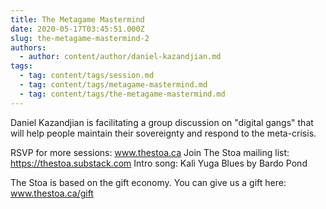 ```yaml
---
title: The Metagame Mastermind
date: 2020-05-17T03:45:51.000Z
slug: the-metagame-mastermind-2
authors:
  - author: content/author/daniel-kazandjian.md
tags:
  - tag: content/tags/session.md
  - tag: content/tags/metagame-mastermind.md
  - tag: content/tags/the-metagame-mastermind.md
---
```


Daniel Kazandjian is facilitating a group discussion on "digital gangs" that will help people maintain their sovereignty and respond to the meta-crisis.

RSVP for more sessions: www.thestoa.ca
Join The Stoa mailing list: https://thestoa.substack.com
Intro song: Kali Yuga Blues by Bardo Pond

The Stoa is based on the gift economy. You can give us a gift here: www.thestoa.ca/gift
